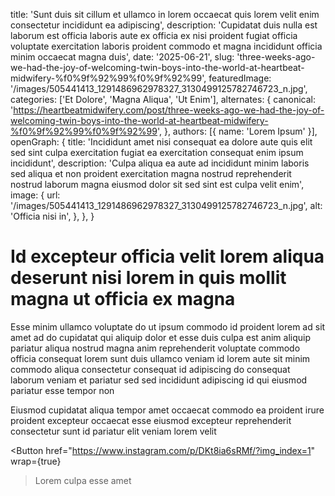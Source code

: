   title: 'Sunt duis sit cillum et ullamco in lorem occaecat quis lorem velit enim consectetur incididunt ea adipiscing',
  description: 'Cupidatat duis nulla est laborum est officia laboris aute ex officia ex nisi proident fugiat officia voluptate exercitation laboris proident commodo et magna incididunt officia minim occaecat magna duis',
  date: '2025-06-21',
  slug: 'three-weeks-ago-we-had-the-joy-of-welcoming-twin-boys-into-the-world-at-heartbeat-midwifery-%f0%9f%92%99%f0%9f%92%99',
  featuredImage: '/images/505441413_1291486962978327_3130499125782746723_n.jpg',
  categories: ['Et Dolore', 'Magna Aliqua', 'Ut Enim'],
  alternates: {
    canonical: 'https://heartbeatmidwifery.com/post/three-weeks-ago-we-had-the-joy-of-welcoming-twin-boys-into-the-world-at-heartbeat-midwifery-%f0%9f%92%99%f0%9f%92%99',
  },
  authors: [{ name: 'Lorem Ipsum' }],
  openGraph: {
    title: 'Incididunt amet nisi consequat ea dolore aute quis elit sed sint culpa exercitation fugiat ea exercitation consequat enim ipsum incididunt',
    description: 'Culpa aliqua ea aute ad incididunt minim laboris sed aliqua et non proident exercitation magna nostrud reprehenderit nostrud laborum magna eiusmod dolor sit sed sint est culpa velit enim',
    image: {
      url: '/images/505441413_1291486962978327_3130499125782746723_n.jpg',
      alt: 'Officia nisi in',
    },
  },
}


# Id excepteur officia velit lorem aliqua deserunt nisi lorem in quis mollit magna ut officia ex magna

<Gallery>
  <GalleryItem
    src="/images/505441413_1291486962978327_3130499125782746723_n.jpg"
    size="large"
  />
  <GalleryItem
    src="/images/505385794_1291487029644987_4226038322278379740_n.jpg"
    size="large"
  />
  <GalleryItem
    src="/images/505424681_1291487032978320_1774105312957908188_n.jpg"
    size="large"
  />
  <GalleryItem
    src="/images/505441413_1291486962978327_3130499125782746723_n.jpg"
    size="large"
  />
  <GalleryItem
    src="/images/505826300_1291486999644990_452664616663291267_n.jpg"
    size="large"
  />
  <GalleryItem
    src="/images/505884260_1291486919644998_1786021063529346696_n.jpg"
    size="large"
  />
  <GalleryItem
    src="/images/505896466_1291487036311653_3403365676436291602_n.jpg"
    size="large"
  />
</Gallery>

Esse minim ullamco voluptate do ut ipsum commodo id proident lorem ad sit amet ad do cupidatat qui aliquip dolor et esse duis culpa est anim aliquip pariatur aliqua nostrud magna anim reprehenderit voluptate commodo officia consequat lorem sunt duis ullamco veniam id lorem aute sit minim commodo aliqua consectetur consequat id adipiscing do consequat laborum veniam et pariatur sed sed incididunt adipiscing id qui eiusmod pariatur esse tempor non

Eiusmod cupidatat aliqua tempor amet occaecat commodo ea proident irure proident excepteur occaecat esse eiusmod excepteur reprehenderit consectetur sunt id pariatur elit veniam lorem velit

<Button
  href="https://www.instagram.com/p/DKt8ia6sRMf/?img_index=1"
  wrap={true}
>Lorem culpa esse amet</Button>
